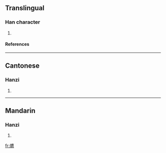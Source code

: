==Translingual==
===Han character===
{{Han char|rn=86|rad=火|as=15|sn=19|four=9083<sub>1</sub>|canj=火戈心火 (FIPF)}}
# {{defn|Han|sort=火15}}
====References====
{{Han ref|kx=0686.220|dkj=19546|dj=1099.090|hdz=32246.030|uh=720A|ud=29194|bh=F26A|bd=62058}}

----
==Cantonese==
===Hanzi===
{{yue-hanzi|jyut=|y=ngou4}}
# {{defn|Cantonese}}

----
==Mandarin==
===Hanzi===
{{cmn-hanzi|pin=[[āo]] (ao1), [[áo]] (ao2)|wg=ao<sup>1</sup>, ao<sup>2</sup>}}
# {{defn|Mandarin}}

[[fr:爊]]
